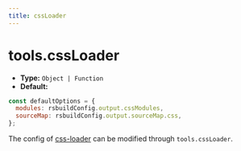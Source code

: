 ```yaml
---
title: cssLoader
---
```


# tools.cssLoader

- **Type:** `Object | Function`
- **Default:**

```js
const defaultOptions = {
  modules: rsbuildConfig.output.cssModules,
  sourceMap: rsbuildConfig.output.sourceMap.css,
};
```

The config of [css-loader](https://github.com/webpack-contrib/css-loader) can be modified through `tools.cssLoader`.


<RsbuildConfig configName="tools.cssLoader" />

